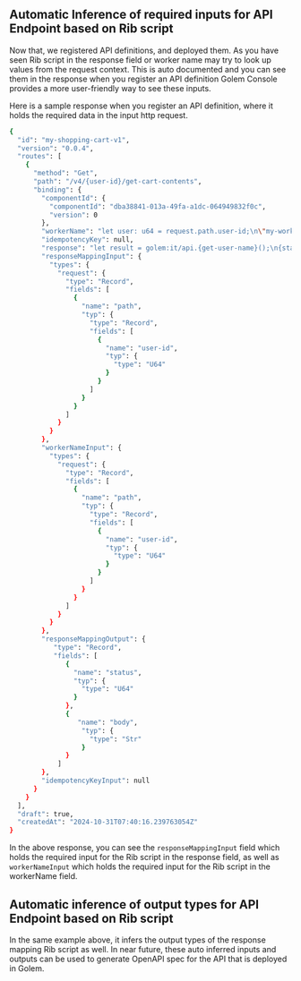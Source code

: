 ## Automatic Inference of required inputs for API Endpoint based on Rib script

Now that, we registered API definitions, and deployed them. As you have seen Rib script in the response field or worker name
may try to look up values from the request context. This is auto documented and you can see them in the response when you register an API definition
Golem Console provides a more user-friendly way to see these inputs.

Here is a sample response when you register an API definition, where it holds the required data in the input http request.

```bash filename="Terminal" copy
{
  "id": "my-shopping-cart-v1",
  "version": "0.0.4",
  "routes": [
    {
      "method": "Get",
      "path": "/v4/{user-id}/get-cart-contents",
      "binding": {
        "componentId": {
          "componentId": "dba38841-013a-49fa-a1dc-064949832f0c",
          "version": 0
        },
        "workerName": "let user: u64 = request.path.user-id;\n\"my-worker-${user}\"",
        "idempotencyKey": null,
        "response": "let result = golem:it/api.{get-user-name}();\n{status: 200u64, body: result}",
        "responseMappingInput": {
          "types": {
            "request": {
              "type": "Record",
              "fields": [
                {
                  "name": "path",
                  "typ": {
                    "type": "Record",
                    "fields": [
                      {
                        "name": "user-id",
                        "typ": {
                          "type": "U64"
                        }
                      }
                    ]
                  }
                }
              ]
            }
          }
        },
        "workerNameInput": {
          "types": {
            "request": {
              "type": "Record",
              "fields": [
                {
                  "name": "path",
                  "typ": {
                    "type": "Record",
                    "fields": [
                      {
                        "name": "user-id",
                        "typ": {
                          "type": "U64"
                        }
                      }
                    ]
                  }
                }
              ]
            }
          }
        },
        "responseMappingOutput": {
           "type": "Record",
           "fields": [
              {
                "name": "status",
                "typ": {
                  "type": "U64"
                }
              },
              {
                 "name": "body",
                  "typ": {
                    "type": "Str"
                  }
              }
            ]
        },
        "idempotencyKeyInput": null
      }
    }
  ],
  "draft": true,
  "createdAt": "2024-10-31T07:40:16.239763054Z"
}
```

In the above response, you can see the `responseMappingInput` field which holds the required input for the Rib script in the response field,
as well as `workerNameInput` which holds the required input for the Rib script in the workerName field.

## Automatic inference of output types for API Endpoint based on Rib script

In the same example above, it infers the output types of the response mapping Rib script as well.
In near future, these auto inferred inputs and outputs can be used to generate OpenAPI spec for the
API that is deployed in Golem.
